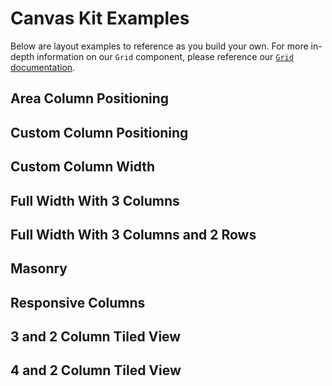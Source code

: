 


<Meta title="Examples/Layouts" />

# Canvas Kit Examples

Below are layout examples to reference as you build your own. For more in-depth information on our
`Grid` component, please reference our
[`Grid` documentation](https://workday.github.io/canvas-kit//?path=/docs/components-containers-grid--basic).

## Area Column Positioning

<ExampleCodeBlock code={AreaColumnPositioning} />

## Custom Column Positioning

<ExampleCodeBlock code={CustomColumnPositioning} />

## Custom Column Width

<ExampleCodeBlock code={CustomColumnWidth} />

## Full Width With 3 Columns

<ExampleCodeBlock code={FullWidthWith3Columns} />

## Full Width With 3 Columns and 2 Rows

<ExampleCodeBlock code={FullWidthWith3Columns2Rows} />

## Masonry

<ExampleCodeBlock code={Masonry} />

## Responsive Columns

<ExampleCodeBlock code={ResponsiveColumns} />

## 3 and 2 Column Tiled View

<ExampleCodeBlock code={Tiled2and3Columns} />

## 4 and 2 Column Tiled View

<ExampleCodeBlock code={Tiled4and2Columns} />
